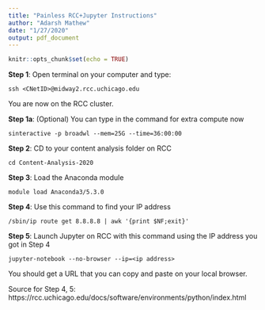 ```yaml
---
title: "Painless RCC+Jupyter Instructions"
author: "Adarsh Mathew"
date: "1/27/2020"
output: pdf_document
---
```


```r
knitr::opts_chunk$set(echo = TRUE)
```


**Step 1**: Open terminal on your computer and type:

`ssh <CNetID>@midway2.rcc.uchicago.edu`

You are now on the RCC cluster.

**Step 1a**: (Optional) You can type in the command for extra compute now

`sinteractive -p broadwl --mem=25G --time=36:00:00`

**Step 2**: CD to your content analysis folder on RCC
	
`cd Content-Analysis-2020`

**Step 3**: Load the Anaconda module

`module load Anaconda3/5.3.0`

**Step 4**: Use this command to find your IP address

`/sbin/ip route get 8.8.8.8 | awk '{print $NF;exit}'`

**Step 5**: Launch Jupyter on RCC with this command using the IP address you got in Step 4

`jupyter-notebook --no-browser --ip=<ip address>`

You should get a URL that you can copy and paste on your local browser. 


Source for Step 4, 5: https://rcc.uchicago.edu/docs/software/environments/python/index.html